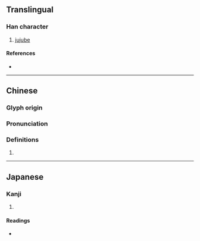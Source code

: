 {{character info}}
==Translingual==

===Han character===
{{Han char|rn=75|rad=木|as=12|sn=16|four=53940|canj=DIPC|ids=⿰木貳}}

# [[jujube]]

====References====
* {{Han ref|kx=0551.190|dkj=15486|dj=0939.200|hdz=21286.040|uh=6A32|ud=27186|bh=E9C2|bd=59842}}

----

==Chinese==
{{zh-forms|s=𬃘}}

===Glyph origin===
{{Han etym}}

===Pronunciation===
{{zh-pron
|m=èr
|c=ji6
|mc=y
|oc=y
|ma=
|cat=n
}}

===Definitions===
{{zh-hanzi}}

# {{rfdef|zh}}

----

==Japanese==

===Kanji===
{{ja-kanji|grade=|rs=木12}}

# {{rfdef|ja|sort=木12}}

====Readings====
* {{ja-readings|on=[[じ]] (ji), [[に]] (ni), [[ち]] (chi)|kun=[[なつめ]] (natsume)}}